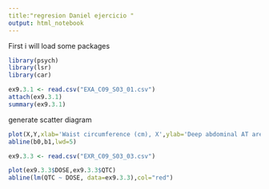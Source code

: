 ```yaml
---
title:"regresion Daniel ejercicio "
output: html_notebook
---
```

First i will load some packages
```r
library(psych)
library(lsr)
library(car)


```


```r
ex9.3.1 <- read.csv("EXA_C09_S03_01.csv")
attach(ex9.3.1)
summary(ex9.3.1)
```
generate scatter diagram
```r

plot(X,Y,xlab='Waist circumference (cm), X',ylab='Deep abdominal AT area (cm2), Y',pch=16,cex=1.2)
abline(b0,b1,lwd=5)
```
```r
ex9.3.3 <- read.csv("EXR_C09_S03_03.csv")

plot(ex9.3.3$DOSE,ex9.3.3$QTC)
abline(lm(QTC ~ DOSE, data=ex9.3.3),col="red")

```

